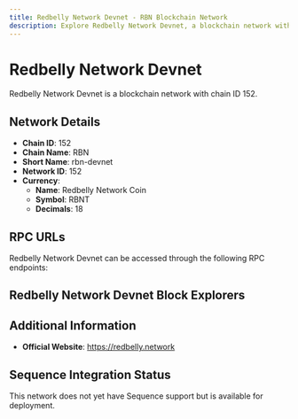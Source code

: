 ```yaml
--- 
title: Redbelly Network Devnet - RBN Blockchain Network
description: Explore Redbelly Network Devnet, a blockchain network with chain ID 152. Learn about its native currency, Redbelly Network Coin, and how to interact with the network.
---
```


# Redbelly Network Devnet

Redbelly Network Devnet is a blockchain network with chain ID 152.

## Network Details

- **Chain ID**: 152
- **Chain Name**: RBN
- **Short Name**: rbn-devnet
- **Network ID**: 152
- **Currency**: 
  - **Name**: Redbelly Network Coin
  - **Symbol**: RBNT
  - **Decimals**: 18

## RPC URLs

Redbelly Network Devnet can be accessed through the following RPC endpoints:



## Redbelly Network Devnet Block Explorers



## Additional Information

- **Official Website**: https://redbelly.network

## Sequence Integration Status

This network does not yet have Sequence support but is available for deployment.
